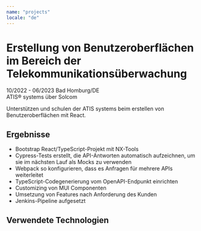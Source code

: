 ```yaml
---
name: "projects"
locale: "de"
---
```



# Erstellung von Benutzeroberflächen im Bereich der Telekommunikationsüberwachung
10/2022 - 06/2023 Bad Homburg/DE   
ATIS® systems über Solcom   


Unterstützen und schulen der ATIS systems beim erstellen von Benutzeroberflächen mit React.

## Ergebnisse
- Bootstrap React/TypeScript-Projekt mit NX-Tools
- Cypress-Tests erstellt, die API-Antworten automatisch aufzeichnen, um sie im nächsten Lauf als Mocks zu verwenden
- Webpack so konfigurieren, dass es Anfragen für mehrere APIs weiterleitet
- TypeScript-Codegenerierung vom OpenAPI-Endpunkt einrichten
- Customizing von MUI Componenten
- Umsetzung von Features nach Anforderung des Kunden
- Jenkins-Pipeline aufgesetzt

## Verwendete Technologien
<Chips labels="TypeScript, React, Cypress, MUI, React-Query, VsCode React-Beautiful-Dnd OpenAPI-Typescript-generator, NX-Tools, Leaflet, recharts" />
